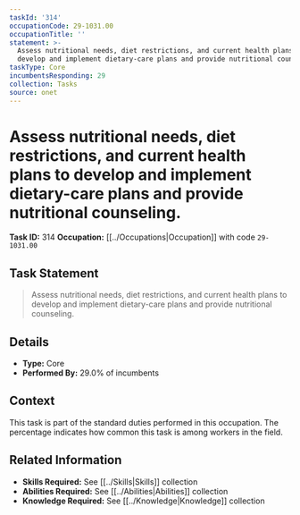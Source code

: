 ```yaml
---
taskId: '314'
occupationCode: 29-1031.00
occupationTitle: ''
statement: >-
  Assess nutritional needs, diet restrictions, and current health plans to
  develop and implement dietary-care plans and provide nutritional counseling.
taskType: Core
incumbentsResponding: 29
collection: Tasks
source: onet
---
```

# Assess nutritional needs, diet restrictions, and current health plans to develop and implement dietary-care plans and provide nutritional counseling.

**Task ID:** 314
**Occupation:** [[../Occupations|Occupation]] with code `29-1031.00`

## Task Statement

> Assess nutritional needs, diet restrictions, and current health plans to develop and implement dietary-care plans and provide nutritional counseling.

## Details

- **Type:** Core
- **Performed By:** 29.0% of incumbents

## Context

This task is part of the standard duties performed in this occupation. The percentage indicates how common this task is among workers in the field.

## Related Information

- **Skills Required:** See [[../Skills|Skills]] collection
- **Abilities Required:** See [[../Abilities|Abilities]] collection
- **Knowledge Required:** See [[../Knowledge|Knowledge]] collection
